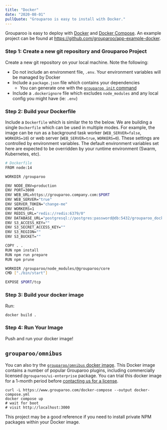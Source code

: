```yaml
---
title: "Docker"
date: "2020-08-01"
pullQuote: "Grouparoo is easy to install with Docker."
---
```


Grouparoo is easy to deploy with [Docker](https://www.docker.com/) and [Docker Compose](https://docs.docker.com/compose/). An example project can be found at https://github.com/grouparoo/app-example-docker.

### Step 1: Create a new git repository and Grouparoo Project

Create a new git repository on your local machine. Note the following:

- Do not include an environment file, `.env`. Your environment variables will be managed by Docker
- Include a `package.json` file which contains your dependencies
  - You can generate one with the [`grouparoo init` command](/docs/cli/setup)
- Include a `.dockerignore` file which excludes `node_modules` and any local config you might have (ie: `.env`)

### Step 2: Build your Dockerfile

Include a `Dockerfile` which is similar the to the below. We are building a single `Dockerfile` which can be used in multiple modes. For example, the image can be run as a background task worker (`WEB_SERVER=false`, `WORKERS=10`) or web server (`WEB_SERVER=true`, `WORKERS=0`). These settings are controlled by environment variables. The default environment variables set here are expected to be overridden by your runtime environment (Swarm, Kubernetes, etc).

```bash
# Dockerfile
FROM node:14

WORKDIR /grouparoo

ENV NODE_ENV=production
ENV PORT=3000
ENV WEB_URL=https://grouparoo.company.com:$PORT
ENV WEB_SERVER="true"
ENV SERVER_TOKEN="change-me"
ENV WORKERS=1
ENV REDIS_URL="redis://redis:6379/0"
ENV DATABASE_URL="postgresql://postgres:password@db:5432/grouparoo_docker"
ENV S3_ACCESS_KEY=""
ENV S3_SECRET_ACCESS_KEY=""
ENV S3_REGION=""
ENV S3_BUCKET=""

COPY . .
RUN npm install
RUN npm run prepare
RUN npm prune

WORKDIR /grouparoo/node_modules/@grouparoo/core
CMD ["./bin/start"]

EXPOSE $PORT/tcp
```

### Step 3: Build your docker image

Run:

```bash
docker build .
```

### Step 4: Run Your Image

Push and run your docker image!

## `grouparoo/omnibus`

You can also try the [`grouparoo/omnibus` docker image](https://github.com/grouparoo/omnibus). This Docker image contains a number of popular Grouparoo plugins, including commercially licensed `@grouparoo/ui-enterprise` package. You can trial this docker image for a 1-month period before [contacting us for a license](/meet).

```shell
curl -L https://www.grouparoo.com/docker-compose --output docker-compose.yml
docker compose up
# wait for boot
# visit http://localhost:3000
```

This project may be a good reference if you need to install private NPM packages within your Docker image.
